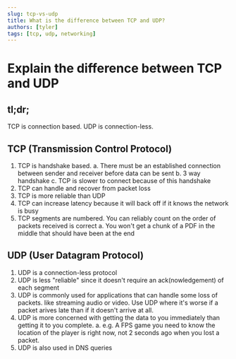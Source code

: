 ```yaml
---
slug: tcp-vs-udp
title: What is the difference between TCP and UDP?
authors: [tyler]
tags: [tcp, udp, networking]
---
```


# Explain the difference between TCP and UDP

## tl;dr;

TCP is connection based. UDP is connection-less.

<!--truncate-->

## TCP (Transmission Control Protocol)

1. TCP is handshake based.
   a. There must be an established connection between sender and receiver before data can be sent
   b. 3 way handshake
   c. TCP is slower to connect because of this handshake
2. TCP can handle and recover from packet loss
3. TCP is more reliable than UDP
4. TCP can increase latency because it will back off if it knows the network is busy
5. TCP segments are numbered. You can reliably count on the order of packets received is correct
   a. You won't get a chunk of a PDF in the middle that should have been at the end

## UDP (User Datagram Protocol)

1. UDP is a connection-less protocol
2. UDP is less "reliable" since it doesn't require an ack(nowledgement) of each segment
3. UDP is commonly used for applications that can handle some loss of packets. like streaming audio or video. Use UDP where it's worse if a packet arives late than if it doesn't arrive at all.
4. UDP is more concerned with getting the data to you immediately than getting it to you complete.
   a. e.g. A FPS game you need to know the location of the player is right now, not 2 seconds ago when you lost a packet.
5. UDP is also used in DNS queries
